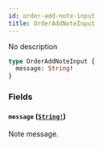 ```yaml
---
id: order-add-note-input
title: OrderAddNoteInput
---
```


No description

```graphql
type OrderAddNoteInput {
  message: String!
}
```

### Fields

#### `message` ([`String!`](/api-reference/scalars/string.mdx))

Note message.
